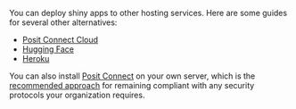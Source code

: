 You can deploy shiny apps to other hosting services. Here are some guides for several other alternatives:

- [Posit Connect Cloud](https://docs.posit.co/connect-cloud/how-to/r/shiny-r.html)
- [Hugging Face](https://huggingface.co/docs/hub/spaces-sdks-docker-shiny#shiny-for-r)
- [Heroku](https://medium.com/@gracemwendemicheni/deploy-r-shiny-app-to-heroku-31b48fb6eb39)

You can also install [Posit Connect](https://posit.co/products/enterprise/connect/) on your own server, which is the [recommended approach](https://docs.posit.co/shinyapps.io/guide/security_and_compliance/index.html) for remaining compliant with any security protocols your organization requires.
